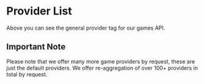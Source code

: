 #  Provider List
Above you can see the general provider tag for our games API. 


## Important Note
Please note that we offer many more game providers by request, these are just the default providers. We offer re-aggregation of over 100+ providers in total by request.
